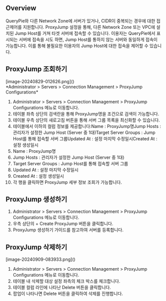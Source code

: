 ## Overview
QueryPie와 다른 Network Zone에 서버가 있거나, CIDR이 중복되는 경우에 대한 접근제어를 지원합니다. ProxyJump 설정을 통해, 다른 Network Zone 또는 VPC에 설치된 Jump Host를 거쳐 타겟 서버에 접속할 수 있습니다. 이용자는 QueryPie에서 표시되는 서버에 접속을 시도 하면, Jump Host를 통하지 않는 서버와 동일하게 접속이 가능합니다. 이를 통해 불필요한 이용자의 Jump Host에 대한 접속을 제어할 수 있습니다.

## ProxyJump 조회하기
<p align="center">
<div>[image-20240829-012626.png]()</div>
*Administrator &gt; Servers &gt; Connection Management &gt; ProxyJump Configurations*
</p>

1. Administrator > Servers > Connection Management > ProxyJump Configurations 메뉴로 이동합니다.
2. 테이블 좌측 상단의 검색란을 통해 ProxyJump명을 조건으로 검색이 가능합니다.
3. 테이블 우측 상단의 새로고침 버튼을 통해 서버 그룹 목록을 최신화할 수 있습니다.
4. 테이블에서 이하의 컬럼 정보를 제공합니다:Name : ProxyJump명Jump Hosts : 관리자가 설정한 Jump Host (Server 중 1대)Target Server Groups : Jump Host를 통해 접속할 서버 그룹Updated At : 설정 마지막 수정일시Created At : 설정 생성일시
  1. Name : ProxyJump명
  2. Jump Hosts : 관리자가 설정한 Jump Host (Server 중 1대)
  3. Target Server Groups : Jump Host를 통해 접속할 서버 그룹
  4. Updated At : 설정 마지막 수정일시
  5. Created At : 설정 생성일시
5. 각 행을 클릭하면 ProxyJump 세부 정보 조회가 가능합니다.

##  ProxyJump 생성하기
1. Administrator > Servers > Connection Management > ProxyJump Configurations 메뉴로 이동합니다.
2. 우측 상단의 + Create ProxyJump 버튼을 클릭합니다.
3. ProxyJump 생성하기 가이드를 참고하여 서버를 등록합니다.

## ProxyJump 삭제하기
<p align="center">
<div>[image-20240909-083933.png]()</div>
</p>

1. Administrator > Servers > Connection Management > ProxyJump Configurations 메뉴로 이동합니다.
2. 테이블 내 삭제할 대상 설정 좌측의 체크 박스를 체크합니다.
3. 테이블 컬럼 라인에 나타난 Delete 버튼을 클릭합니다.
4. 팝업이 나타나면 Delete 버튼을 클릭하여 삭제를 진행합니다.
